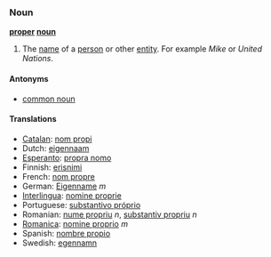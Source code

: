 ===Noun===
'''[[proper]] [[noun]]'''

# The [[name]] of a [[person]] or other [[entity]]. For example ''Mike'' or ''United Nations''.

====Antonyms====
*[[common noun]]

====Translations====
*[[Catalan]]: [[nom propi]]
*Dutch: [[eigennaam]]
*[[Esperanto]]: [[propra nomo]]
*Finnish: [[erisnimi]]
*French: [[nom propre]]
*German: [[Eigenname]] ''m''
*[[Interlingua]]: [[nomine proprie]]
*Portuguese: [[substantivo próprio]]
*Romanian: [[nume propriu]] ''n'', [[substantiv propriu]] ''n''
*[[Romanica]]: [[nomine proprio]] ''m''
*Spanish: [[nombre propio]]
*Swedish: [[egennamn]]